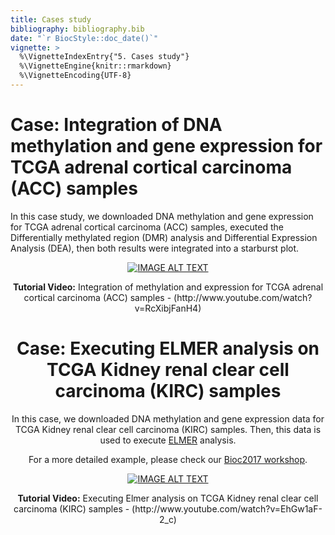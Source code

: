 ```yaml
---
title: Cases study
bibliography: bibliography.bib
date: "`r BiocStyle::doc_date()`"
vignette: >
  %\VignetteIndexEntry{"5. Cases study"}
  %\VignetteEngine{knitr::rmarkdown}
  %\VignetteEncoding{UTF-8}
---
```



# Case: Integration of DNA methylation and gene expression for TCGA adrenal cortical carcinoma (ACC) samples

In this case study, we downloaded DNA methylation and gene expression for TCGA adrenal cortical carcinoma (ACC) samples, executed the Differentially methylated region (DMR) analysis and Differential Expression Analysis  (DEA),  then both results were integrated into a starburst plot.

<center>
[![IMAGE ALT TEXT](http://img.youtube.com/vi/RcXibjFanH4/maxresdefault.jpg)](http://www.youtube.com/watch?v=RcXibjFanH4 "Tutorial video: Integration of methylation and expression for TCGA adrenal cortical carcinoma (ACC) samples - (http://www.youtube.com/watch?v=RcXibjFanH4)")

<center>**Tutorial Video:** Integration of methylation and expression for TCGA adrenal cortical carcinoma (ACC) samples - (http://www.youtube.com/watch?v=RcXibjFanH4)
</center>

# Case: Executing ELMER analysis on TCGA Kidney renal clear cell carcinoma (KIRC) samples

In this case, we downloaded DNA methylation and gene expression data for TCGA Kidney renal clear cell carcinoma (KIRC) samples. Then, this data is used to execute [ELMER](http://bioconductor.org/packages/ELMER/) analysis. 

For a more detailed example, please check our [Bioc2017 workshop](https://bioinformaticsfmrp.github.io/Bioc2017.TCGAbiolinks.ELMER/index.html).


<center>
[![IMAGE ALT TEXT](http://img.youtube.com/vi/EhGw1aF-2_c/maxresdefault.jpg)](http://www.youtube.com/watch?v=EhGw1aF-2_c "Tutorial video: Executing Elmer analysis on TCGA Kidney renal clear cell carcinoma (KIRC) samples - (http://www.youtube.com/watch?v=EhGw1aF-2_c)")

**Tutorial Video:** Executing Elmer analysis on TCGA Kidney renal clear cell carcinoma (KIRC) samples - (http://www.youtube.com/watch?v=EhGw1aF-2_c)
</center>


